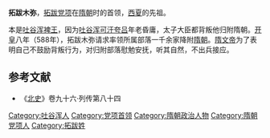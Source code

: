'''拓跋木弥'''，[[拓跋|拓跋]][[党项|党项]]在[[隋朝|隋朝]]时的首领，[[西夏|西夏]]的先祖。

本是[[吐谷浑|吐谷浑]][[裨王|裨王]]，因为[[吐谷浑可汗|吐谷浑可汗]][[夸吕|夸吕]]年老昏庸，太子大臣都背叛他归附隋朝。[[开皇|开皇]]八年（588年），拓跋木弥请求率领所属部落一千余家降附[[隋朝|隋朝]]。[[隋文帝|隋文帝]]为了表明自己不鼓励背叛行为，对归附部落慰勉安抚，听其自然，不出兵接应。

==参考文献==
*《[[北史|北史]]》卷九十六·列传第八十四

[[Category:吐谷浑人|Category:吐谷浑人]]
[[Category:党项首领|Category:党项首领]]
[[Category:隋朝政治人物|Category:隋朝政治人物]]
[[Category:隋朝党项人|Category:隋朝党项人]]
[[Category:拓跋姓|Category:拓跋姓]]